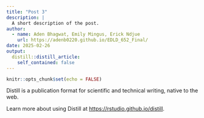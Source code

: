 ```yaml
---
title: "Post 3"
description: |
  A short description of the post.
author:
  - name: Aden Bhagwat, Emily Mingus, Erick Ndjue
    url: https://adenb0220.github.io/EDLD_652_Final/
date: 2025-02-26
output:
  distill::distill_article:
    self_contained: false
---
```



```r
knitr::opts_chunk$set(echo = FALSE)
```

Distill is a publication format for scientific and technical writing, native to the web.

Learn more about using Distill at <https://rstudio.github.io/distill>.


